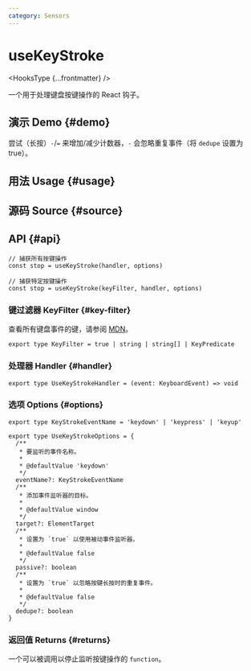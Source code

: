 ```yaml
---
category: Sensors
---
```


# useKeyStroke


<HooksType {...frontmatter} />

一个用于处理键盘按键操作的 React 钩子。

## 演示 Demo \{#demo}

尝试（长按）`-`/`=` 来增加/减少计数器，`-` 会忽略重复事件（将 `dedupe` 设置为 true）。


<App />

## 用法 Usage \{#usage}



## 源码 Source \{#source}


<Source />

## API \{#api}

```tsx
// 捕获所有按键操作
const stop = useKeyStroke(handler, options)

// 捕获特定按键操作
const stop = useKeyStroke(keyFilter, handler, options)
```

### 键过滤器 KeyFilter \{#key-filter}

查看所有键盘事件的键，请参阅 [MDN](https://developer.mozilla.org/en-US/docs/Web/API/UI_Events/Keyboard_event_key_values)。

```tsx
export type KeyFilter = true | string | string[] | KeyPredicate
```

### 处理器 Handler \{#handler}

```tsx
export type UseKeyStrokeHandler = (event: KeyboardEvent) => void
```

### 选项 Options \{#options}


<Tip type="target" />

```tsx
export type KeyStrokeEventName = 'keydown' | 'keypress' | 'keyup'

export type UseKeyStrokeOptions = {
  /**
   * 要监听的事件名称。
   * 
   * @defaultValue 'keydown'
   */
  eventName?: KeyStrokeEventName
  /**
   * 添加事件监听器的目标。
   * 
   * @defaultValue window
   */
  target?: ElementTarget
  /**
   * 设置为 `true` 以使用被动事件监听器。
   * 
   * @defaultValue false
   */
  passive?: boolean
  /**
   * 设置为 `true` 以忽略按键长按时的重复事件。
   * 
   * @defaultValue false
   */
  dedupe?: boolean
}
```

### 返回值 Returns \{#returns}

一个可以被调用以停止监听按键操作的 `function`。
